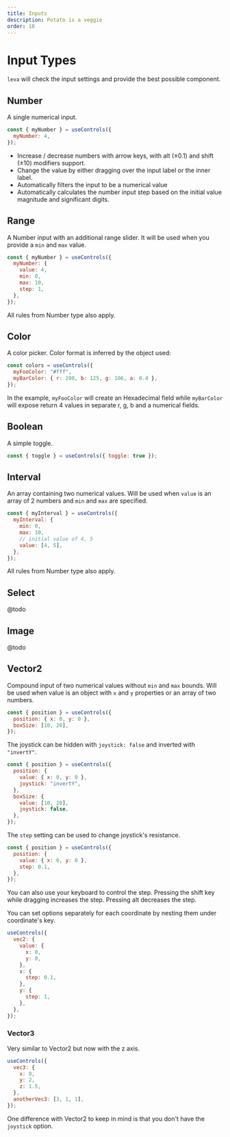 ```yaml
---
title: Inputs
description: Potato is a veggie
order: 10
---
```


# Input Types

`leva` will check the input settings and provide the best possible component.

## Number

A single numerical input.

```jsx demo="input-number"
const { myNumber } = useControls({
  myNumber: 4,
});
```

- Increase / decrease numbers with arrow keys, with alt (±0.1) and shift (±10) modifiers support.
- Change the value by either dragging over the input label or the inner label.
- Automatically filters the input to be a numerical value
- Automatically calculates the number input step based on the initial value magnitude and significant digits.

## Range

A Number input with an additional range slider. It will be used when you provide a `min` and `max` value.

```jsx
const { myNumber } = useControls({
  myNumber: {
    value: 4,
    min: 0,
    max: 10,
    step: 1,
  },
});
```

All rules from Number type also apply.

## Color

A color picker. Color format is inferred by the object used:

```jsx
const colors = useControls({
  myFooColor: "#fff",
  myBarColor: { r: 200, b: 125, g: 106, a: 0.4 },
});
```

In the example, `myFooColor` will create an Hexadecimal field while `myBarColor` will expose return 4 values in separate r, g, b and a numerical fields.

## Boolean

A simple toggle.

```jsx
const { toggle } = useControls({ toggle: true });
```

## Interval

An array containing two numerical values.
Will be used when `value` is an array of 2 numbers and `min` and `max` are specified.

```jsx
const { myInterval } = useControls({
  myInterval: {
    min: 0,
    max: 10,
    // initial value of 4, 5
    value: [4, 5],
  },
});
```

All rules from Number type also apply.

## Select

@todo

## Image

@todo

## Vector2

Compound input of two numerical values without `min` and `max` bounds.
Will be used when value is an object with `x` and `y` properties or an array of
two numbers.

```jsx
const { position } = useControls({
  position: { x: 0, y: 0 },
  boxSize: [10, 20],
});
```

The joystick can be hidden with `joystick: false` and inverted with `"invertY"`.

```jsx
const { position } = useControls({
  position: {
    value: { x: 0, y: 0 },
    joystick: "invertY",
  },
  boxSize: {
    value: [10, 20],
    joystick: false,
  },
});
```

The `step` setting can be used to change joystick's resistance.

```jsx
const { position } = useControls({
  position: {
    value: { x: 0, y: 0 },
    step: 0.1,
  },
});
```

You can also use your keyboard to control the step.
Pressing the shift key while dragging increases the step. Pressing alt decreases the step.

You can set options separately for each coordinate by nesting them under coordinate's key.

```jsx
useControls({
  vec2: {
    value: {
      x: 0,
      y: 0,
    },
    x: {
      step: 0.1,
    },
    y: {
      step: 1,
    },
  },
});
```

### Vector3

Very similar to Vector2 but now with the z axis.

```jsx
useControls({
  vec3: {
    x: 0,
    y: 2,
    z: 1.5,
  },
  anotherVec3: [3, 1, 1],
});
```

One difference with Vector2 to keep in mind is that you don't have the `joystick` option.
